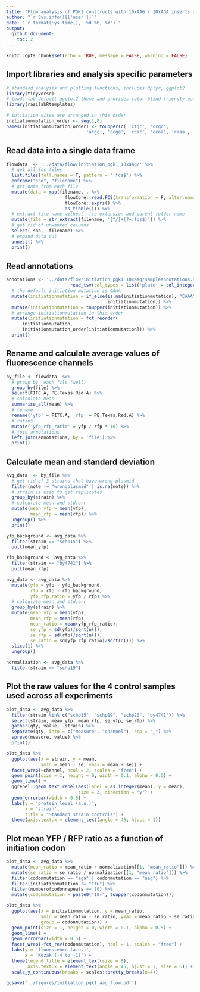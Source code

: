 ```yaml
---
title: "Flow analysis of PGK1 constructs with 10xAAG / 10xAGA inserts and varying Kozak"
author: "`r Sys.info()[['user']]`"
date: "`r format(Sys.time(), '%d %B, %Y')`"
output: 
  github_document:
    toc: 2
---
```


```r
knitr::opts_chunk$set(echo = TRUE, message = FALSE, warning = FALSE)
```

## Import libraries and analysis specific parameters

```r
# standard analysis and plotting functions, includes dplyr, ggplot2 
library(tidyverse)
# loads lab default ggplot2 theme and provides color-blind friendly palette
library(rasilabRtemplates)

# intiiation sites are arranged in this order
initiationmutation_order <- seq(1,8)
names(initiationmutation_order) <- toupper(c( 'ctgc', 'ccgc', 
                              'acgc', 'ccga', 'ccac', 'ccaa', 'caaa', 'aaaa'))
```

## Read data into a single data frame

```r
flowdata  <- '../data/flow/initiation_pgk1_10xaag/' %>% 
  # get all fcs files
  list.files(full.names = T, pattern = '.fcs$') %>% 
  enframe("sno", "filename") %>% 
  # get data from each file
  mutate(data = map(filename, . %>% 
                      flowCore::read.FCS(transformation = F, alter.names = T) %>% 
                      flowCore::exprs() %>% 
                      as_tibble())) %>% 
  # extract file name without .fcs extension and parent folder name
  mutate(file = str_extract(filename, '[^/]+(?=.fcs$)')) %>% 
  # get rid of unwanted columns
  select(-sno, -filename) %>% 
  # expand data out
  unnest() %>% 
  print()
```

## Read annotations

```r
annotations <- '../data/flow/initiation_pgk1_10xaag/sampleannotations.tsv' %>% 
                        read_tsv(col_types = list('plate' = col_integer())) %>% 
  # the default initiation mutation is CAAA
  mutate(initiationmutation = if_else(is.na(initiationmutation), "CAAA", 
                                      initiationmutation)) %>% 
  mutate(initiationmutation = toupper(initiationmutation)) %>% 
  # arrange initiationmutation in this order 
  mutate(initiationmutation = fct_reorder(
      initiationmutation, 
      initiationmutation_order[initiationmutation])) %>% 
  print()
```

## Rename and calculate average values of fluorescence channels
```r
by_file <- flowdata  %>% 
  # group by  each file (well)
  group_by(file) %>% 
  select(FITC.A, PE.Texas.Red.A) %>% 
  # calculate mean
  summarise_all(mean) %>% 
  # rename
  rename('yfp' = FITC.A, 'rfp' = PE.Texas.Red.A) %>% 
  # ratios
  mutate('yfp_rfp_ratio' = yfp / rfp * 10) %>% 
  # join annotations
  left_join(annotations, by = 'file') %>% 
  print()
```

## Calculate mean and standard deviation 
```r
avg_data  <- by_file %>% 
  # get rid of 3 strains that have wrong plasmid
  filter(note != "wrongplasmid" | is.na(note)) %>% 
  # strain is used to get replicates
  group_by(strain) %>% 
  # calculate mean and std.err
  mutate(mean_yfp = mean(yfp), 
         mean_rfp = mean(rfp)) %>% 
  ungroup() %>% 
  print()

yfp_background <- avg_data %>% 
  filter(strain == "schp15") %>% 
  pull(mean_yfp)

rfp_background <- avg_data %>% 
  filter(strain == "by4741") %>% 
  pull(mean_rfp)

avg_data <- avg_data %>% 
  mutate(yfp = yfp - yfp_background, 
         rfp = rfp - rfp_background, 
         yfp_rfp_ratio = yfp / rfp) %>% 
  # calculate mean and std.err
  group_by(strain) %>% 
  mutate(mean_yfp = mean(yfp), 
         mean_rfp = mean(rfp), 
         mean_ratio = mean(yfp_rfp_ratio), 
         se_yfp = sd(yfp)/sqrt(n()), 
         se_rfp = sd(rfp)/sqrt(n()),
         se_ratio = sd(yfp_rfp_ratio)/sqrt(n())) %>% 
  slice(1) %>% 
  ungroup()

normalization <- avg_data %>% 
  filter(strain == "schp19")
```

## Plot the raw values for the 4 control samples used across all experiments
```r
plot_data <- avg_data %>% 
  filter(strain %in% c("schp15", "schp19", "schp20", "by4741")) %>% 
  select(strain, mean_yfp, mean_rfp, se_yfp, se_rfp) %>% 
  gather(qty, value, -strain) %>% 
  separate(qty, into = c("measure", "channel"), sep = "_") %>% 
  spread(measure, value) %>% 
  print()

plot_data %>%
  ggplot(aes(x = strain, y = mean,
             ymin = mean - se, ymax = mean + se)) +
  facet_wrap(~channel, ncol = 2, scales = "free") +
  geom_point(size = 1, height = 0, width = 0.1, alpha = 0.5) +
  geom_line() +
  ggrepel::geom_text_repel(aes(label = as.integer(mean), y = mean), 
                           size = 3, direction = "y") +
  geom_errorbar(width = 0.5) +
  labs(y = 'protein level (a.u.)',
       x = 'strain',
       title = "Standard strain controls") +
  theme(axis.text.x = element_text(angle = 45, hjust = 1))
```

## Plot mean YFP / RFP ratio as a function of initiation codon

```r
plot_data <- avg_data %>% 
  mutate(mean_ratio = mean_ratio / normalization[[1, "mean_ratio"]]) %>% 
  mutate(se_ratio = se_ratio / normalization[[1, "mean_ratio"]]) %>% 
  filter(codonmutation == "aga" | codonmutation == "aag") %>%
  filter(initiationmutation != "CTG") %>%
  filter(numberofcodonrepeats == 10) %>%   
  mutate(codonmutation = paste0("10×", toupper(codonmutation)))

plot_data %>% 
  ggplot(aes(x = initiationmutation, y = mean_ratio, 
             ymin = mean_ratio - se_ratio, ymax = mean_ratio + se_ratio,
             group = codonmutation)) +
  geom_point(size = 1, height = 0, width = 0.1, alpha = 0.5) +
  geom_line() +
  geom_errorbar(width = 0.5) +
  facet_wrap(~fct_rev(codonmutation), ncol = 1, scales = "free") + 
  labs(y = 'fluorscence (a.u.)',
       x = 'Kozak (-4 to -1)') +
  theme(legend.title = element_text(size = 8),
        axis.text.x = element_text(angle = 45, hjust = 1, size = 6)) +
  scale_y_continuous(breaks = scales::pretty_breaks(n=4))

ggsave('../figures/initiation_pgk1_aag_flow.pdf')
```
